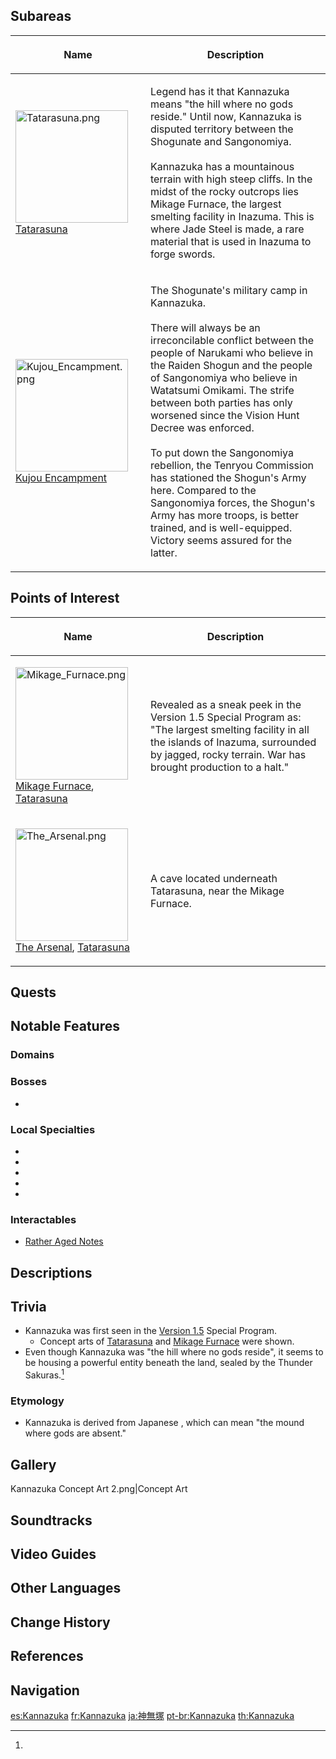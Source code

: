 {{Location Infobox
|image        = <gallery>
Kannazuka.png|In-Game
Location Boundary Kannazuka.png|Map
</gallery>
|type         = Area
|region       = Inazuma
}}
{{Location Intro|{{Lang|'''Kannazuka'''|ja={{Rubi|神|かん|無|な|塚|づか}}|ja_rm=Kanna-dzuka}}|description=<p>Behind the rocky outcrops lies [[Mikage Furnace]], the largest smelting facility in Inazuma and is also home to the battlefront fortress of the Shogunate's forces.</p><p>It is considered to be disputed territory between the [[Inazuma Shogunate]] and the [[Watatsumi Army]]. The area neither belongs to both armies and neither Inazuman faith nor Sangonomiya faith has any influence.<ref name="Sakura Arborism">{{Ref/Quest|Sakura Arborism}}</ref> For this reason, this area is called Kannazuka, which means "the hill where no gods reside."<ref>{{Ref/NPC|Miyazaki Saburou}}</ref></p>}}

==Subareas==
{| class="article-table alternating-colors-table tdc1" style="width: 100%;"
! style="width: 200px;" | Name
! Description
|- id="Tatarasuna"
| [[File:Tatarasuna.png|180px]]<br />[[Tatarasuna]]
| Legend has it that Kannazuka means "the hill where no gods reside." Until now, Kannazuka is disputed territory between the Shogunate and Sangonomiya.<br /><br />Kannazuka has a mountainous terrain with high steep cliffs. In the midst of the rocky outcrops lies Mikage Furnace, the largest smelting facility in Inazuma. This is where Jade Steel is made, a rare material that is used in Inazuma to forge swords.
|- id="Kujou Encampment"
| [[File:Kujou Encampment.png|180px]]<br />[[Kujou Encampment]]
| The Shogunate's military camp in Kannazuka.<br /><br />There will always be an irreconcilable conflict between the people of Narukami who believe in the Raiden Shogun and the people of Sangonomiya who believe in Watatsumi Omikami. The strife between both parties has only worsened since the Vision Hunt Decree was enforced.<br /><br />To put down the Sangonomiya rebellion, the Tenryou Commission has stationed the Shogun's Army here. Compared to the Sangonomiya forces, the Shogun's Army has more troops, is better trained, and is well-equipped. Victory seems assured for the latter.
|}

==Points of Interest==
{| class="article-table alternating-colors-table tdc1" style="width: 100%;"
! style="width: 200px;" | Name
! Description
|- id="Mikage Furnace, Tatarasuna"
| [[File:Mikage Furnace.png|180px]]<br />[[Mikage Furnace]], [[Tatarasuna]]
| Revealed as a sneak peek in the Version 1.5 Special Program as: "The largest smelting facility in all the islands of Inazuma, surrounded by jagged, rocky terrain. War has brought production to a halt."
|- id="The Arsenal, Tatarasuna"
| [[File:The Arsenal.png|180px]]<br />[[The Arsenal]], [[Tatarasuna]]
| A cave located underneath Tatarasuna, near the Mikage Furnace.
|}

==Quests==
{{Quests by Category List|Kannazuka Quests|heo=1}}

==Notable Features==
===Domains===
{{Domains by Category Gallery}}

===Bosses===
*{{Enemy|Pyro Hypostasis}}

===Local Specialties===
*{{Item|Dendrobium}}
*{{Item|Crystal Marrow}}
*{{Item|Naku Weed}}
*{{Item|Onikabuto}}
*{{Item|Sea Ganoderma}}

===Interactables===
*[[Rather Aged Notes]]

==Descriptions==
{{Description|Legend has it that Kannazuka means "the hill where no gods reside." Until now, Kannazuka is disputed territory between the Shogunate and Sangonomiya.<br />Kannazuka has a mountainous terrain with high steep cliffs. In the midst of the rocky outcrops lies Mikage Furnace, the largest smelting facility in Inazuma. This is where Jade Steel is made, a rare material that is used in Inazuma to forge swords.|[https://genshin.hoyoverse.com/en/map Exploration], Genshin Impact Official Site}}

==Trivia==
* Kannazuka was first seen in the [[Version 1.5]] Special Program.
** Concept arts of [[Tatarasuna]] and [[Mikage Furnace]] were shown.
* Even though Kannazuka was "the hill where no gods reside", it seems to be housing a powerful entity beneath the land, sealed by the Thunder Sakuras.<ref name="Sakura Arborism"/>

===Etymology===
* Kannazuka is derived from Japanese {{Lang|''Kanna-dzuka''|ja={{Rubi|神|かん|無|な|塚|づか}}}}, which can mean "the mound where gods are absent."

==Gallery==
<gallery>
Kannazuka Concept Art 2.png|Concept Art
</gallery>

==Soundtracks==
{{Soundtracks by Category Table|Kannazuka Soundtracks|header=Kannazuka}}

==Video Guides==
{{EVT
|video1   = https://youtu.be/VatEkIS36Q8
|caption1 = Electroculus Locations Guide

|video2   = https://youtu.be/Jz_HPl-Tq4E
|caption2 = Puzzle Cubes & Relay Stones Guide

|video3   = https://youtu.be/C6cSwUlbPSs
|caption3 = Secret Chest & Hidden Walls Locations Guide
}}

==Other Languages==
{{Other Languages
|en      = Kannazuka
|zhs     = 神无冢
|zhs_rm  = Shénwú-zhǒng
|zht     = 神無塚
|zht_rm  = Shénwú-zhǒng
|zh_tl   = Godless Mound{{Sino|zh|ja}}
|ja      = {{Rubi|神|かん|無|な|塚|づか}}
|ja_rm   = Kanna-dzuka<ref>[[Map]], Label: Kannazuka (Japanese)</ref>
|ja_tl   = Godless Mound
|ko      = 칸나즈카
|ko_rm   = Kannajeuka
|ko_tl   = Kannazuka
|es      = Kannazuka
|fr      = Kannazuka
|ru      = Каннадзука
|th      = Kannazuka
|vi      = Kannazuka
|de      = Kannazuka
|id      = Kannazuka
|pt      = Kannazuka
|tr      = Kannazuka
|it      = Kannazuka
}}

==Change History==
{{Change History|2.0}}

==References==
{{Reflist}}

==Navigation==
{{Area Navbox|Inazuma}}

[[es:Kannazuka]]
[[fr:Kannazuka]]
[[ja:神無塚]]
[[pt-br:Kannazuka]]
[[th:Kannazuka]]